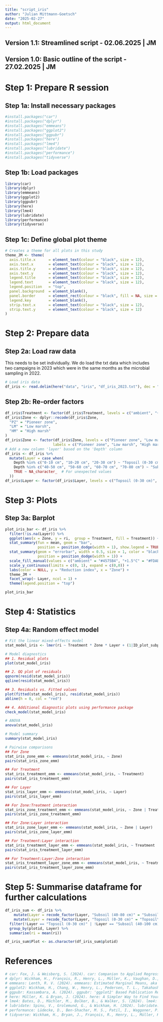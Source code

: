 ```yaml
---
title: "script_iris"
author: "Julian Mittmann-Goetsch"
date: "2025-02-27"
output: html_document
---
```


## Version 1.1: Streamlined script - 02.06.2025 | JM
## Version 1.0: Basic outline of the script - 27.02.2025 | JM

# Step 1: Prepare R session
## Step 1a: Install necessary packages
```r
#install.packages("car")
#install.packages("dplyr")
#install.packages("emmeans")
#install.packages("ggplot2")
#install.packages("ggpubr")
#install.packages("here")
#install.packages("lme4")
#install.packages("lubridate")
#install.packages("performance")
#install.packages("tidyverse")
```

## Step 1b: Load packages
```r
library(car)
library(dplyr)
library(emmeans)
library(ggplot2)
library(ggpubr)
library(here)
library(lme4)
library(lubridate)
library(performance)
library(tidyverse)
```

## Step 1c: Define global plot theme
```r
# Creates a theme for all plots in this study 
theme_JM <- theme(
  axis.title.x      = element_text(colour = "black", size = 12),
  axis.text.x       = element_text(colour = "black", size = 12), 
  axis.title.y      = element_text(colour = "black", size = 12),
  axis.text.y       = element_text(colour = "black", size = 12), 
  legend.title      = element_text(colour = "black", size = 12),
  legend.text       = element_text(colour = "black", size = 12), 
  legend.position   = "top",
  panel.background  = element_blank(), 
  panel.border      = element_rect(colour = "black", fill = NA, size = 1.2),
  legend.key        = element_blank(),
  strip.text.x      = element_text(colour = "black", size = 12),
  strip.text.y      = element_text(colour = "black", size = 12)
)
```

# Step 2: Prepare data
## Step 2a: Load raw data
This needs to be set individually. We do load the txt data which includes two campaigns in 2023 which were in the same months as the microbial sampling in 2022.
```r
# Load iris data
df_iris <- read.delim(here("data", "iris", "df_iris_2023.txt"), dec = ".", sep = "\t")
```
## Step 2b: Re-order factors
```r
df_iris$Treatment <- factor(df_iris$Treatment, levels = c("ambient", "+1.5°C", "+3.0°C"))
df_iris$Zone <- dplyr::recode(df_iris$Zone,
  "PZ" = "Pioneer zone",
  "LM" = "Low marsh",
  "HM" = "High marsh"
)
df_iris$Zone <- factor(df_iris$Zone, levels = c("Pioneer zone", "Low marsh", "High marsh"),
                      labels = c("Pioneer zone", "Low marsh", "High marsh"))
# Add a new column 'layer' based on the 'Depth' column
df_iris <- df_iris %>%
  mutate(Layer = case_when(
    Depth %in% c("0-10 cm", "10-20 cm", "20-30 cm") ~ "Topsoil (0-30 cm)",
    Depth %in% c("40-50 cm", "50-60 cm", "60-70 cm", "70-80 cm") ~ "Subsoil (40-80 cm)",
    TRUE ~ NA_character_  # For unexpected values
  ))
df_iris$Layer <- factor(df_iris$Layer, levels = c("Topsoil (0-30 cm)", "Subsoil (40-80 cm)"))
```

# Step 3: Plots
## Step 3a: Barplot
```r
plot_iris_bar <- df_iris %>%
  filter(!is.na(Layer)) %>%
  ggplot(aes(x = Zone, y = ri,  group = Treatment, fill = Treatment)) +
  stat_summary(fun = mean, geom = "bar",
               position = position_dodge(width = 1), show.legend = TRUE) +
  stat_summary(geom = "errorbar", width = 0.5, size = 1, color = "black", 
               position = position_dodge(width = 1)) +
  scale_fill_manual(values = c("ambient" = "#4575B4", "+1.5°C" = "#FDAE61", "+3.0°C" = "#D73027"), name = "Warming treatment:") +
  scale_y_continuous(limits = c(0, 1), expand = c(0,0)) +
  labs(color = NULL, y = "Reduction index", x = "Zone") +
  theme_JM +
  facet_wrap(~ Layer, ncol = 1) +
  theme(legend.position = "top") 

plot_iris_bar
```

# Step 4: Statistics
## Step 4a: Random effect model
```r
# Fit the linear mixed-effects model
stat_model_iris <- lmer(ri ~ Treatment * Zone * Layer + (1|ID_plot_subplot), data = df_iris)

# Model diagnostics
## 1. Residual plots
plot(stat_model_iris)

## 2. QQ plot of residuals
qqnorm(resid(stat_model_iris))
qqline(resid(stat_model_iris))

## 3. Residuals vs. Fitted values
plot(fitted(stat_model_iris), resid(stat_model_iris))
abline(h = 0, col = "red")

## 4. Additional diagnostic plots using performance package
check_model(stat_model_iris)

# ANOVA
anova(stat_model_iris)

# Model summary
summary(stat_model_iris)

# Pairwise comparisons
## For Zone
stat_iris_zone_emm <- emmeans(stat_model_iris, ~ Zone)
pairs(stat_iris_zone_emm)

## For Treatment
stat_iris_treatment_emm <- emmeans(stat_model_iris, ~ Treatment)
pairs(stat_iris_treatment_emm)

## For Layer
stat_iris_layer_emm <- emmeans(stat_model_iris, ~ Layer)
pairs(stat_iris_layer_emm)

## For Zone:Treatment interaction
stat_iris_zone_treatment_emm <- emmeans(stat_model_iris, ~ Zone | Treatment)
pairs(stat_iris_zone_treatment_emm)

## For Zone:Layer interaction
stat_iris_zone_layer_emm <- emmeans(stat_model_iris, ~ Zone | Layer)
pairs(stat_iris_zone_layer_emm)

## For Treatment:Layer interaction
stat_iris_treatment_layer_emm <- emmeans(stat_model_iris, ~ Treatment | Layer)
pairs(stat_iris_treatment_layer_emm)

## For Treatment:Layer:Zone interaction
stat_iris_treatment_layer_zone_emm <- emmeans(stat_model_iris, ~ Treatment | Layer | Zone)
pairs(stat_iris_treatment_layer_zone_emm)
```

# Step 5: Summarise dataframe for further calculations
```r
df_iris_sum <- df_iris %>%
    mutate(Layer = recode_factor(Layer, "Subsoil (40-80 cm)" = "Subsoil\n(40-100 cm)")) %>%
    mutate(Layer = recode_factor(Layer, "Topsoil (0-30 cm)" = "Topsoil\n(0-30 cm)")) %>%
  filter(!Layer == "Topsoil (0-30 cm)" | !Layer == "Subsoil (40-100 cm)") %>%
  group_by(plotid, Layer) %>%
  summarise(ri = mean(ri)) 

df_iris_sum$Plot <- as.character(df_iris_sum$plotid)
```

# References
```r
# car: Fox, J. & Weisberg, S. (2024). car: Companion to Applied Regression. R package version 3.1-2. https://CRAN.R-project.org/package=car
# dplyr: Wickham, H., François, R., Henry, L., Müller, K., Vaughan, D., & PBC, P. S. (2024). dplyr: A Grammar of Data Manipulation. R package version 1.1.4. https://CRAN.R-project.org/package=dplyr
# emmeans: Lenth, R. V. (2024). emmeans: Estimated Marginal Means, aka Least-Squares Means. R package version 1.10.2. https://CRAN.R-project.org/package=emmeans
# ggplot2: Wickham, H., Chang, W., Henry, L., Pedersen, T. L., Takahashi, K., Wilke, C., Woo, K., & Yutani, H. (2024). ggplot2: Create Elegant Data Visualisations Using the Grammar of Graphics. R package version 3.5.1. https://CRAN.R-project.org/package=ggplot2
# ggpubr: Kassambara, A. (2024). ggpubr: 'ggplot2' Based Publication Ready Plots. R package version 0.6.0. https://CRAN.R-project.org/package=ggpubr
# here: Müller, K. & Bryan, J. (2024). here: A Simpler Way to Find Your Files. R package version 1.0.1. https://CRAN.R-project.org/package=here
# lme4: Bates, D., Mächler, M., Bolker, B., & Walker, S. (2024). lme4: Linear Mixed-Effects Models using 'Eigen' and S4. R package version 1.1-35. https://CRAN.R-project.org/package=lme4
# lubridate: Spinu, V., Grolemund, G., & Wickham, H. (2024). lubridate: Make Dealing with Dates a Little Easier. R package version 1.9.3. https://CRAN.R-project.org/package=lubridate
# performance: Lüdecke, D., Ben-Shachar, M. S., Patil, I., Waggoner, P., & Makowski, D. (2024). performance: Assessment of Regression Models Performance. R package version 0.10.8. https://CRAN.R-project.org/package=performance
# tidyverse: Wickham, H., Bryan, J., François, R., Henry, L., Müller, K., Pedersen, T. L., & Takahashi, K. (2024). tidyverse: Easily Install and Load the 'Tidyverse'. R package version 2.0.0. https://CRAN.R-project.org/package=tidyverse
```
